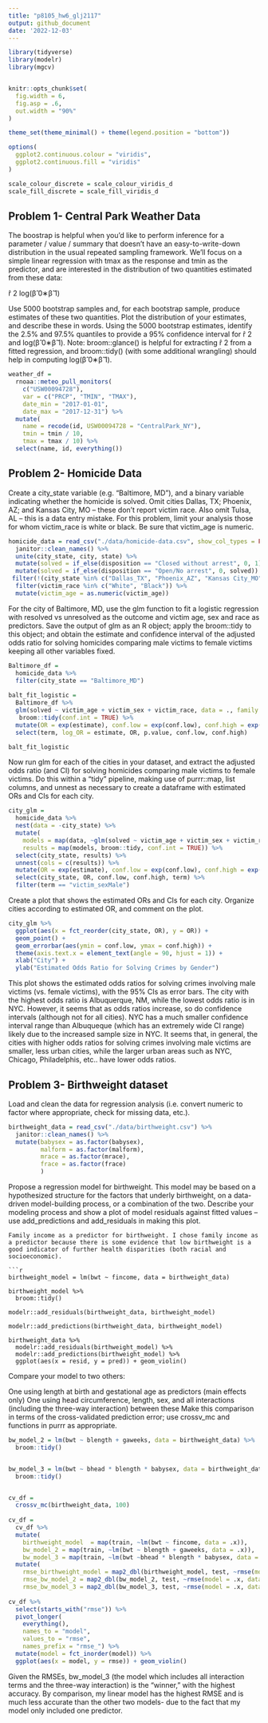 ```yaml
---
title: "p8105_hw6_glj2117"
output: github_document
date: '2022-12-03'
---
```


```r

library(tidyverse)
library(modelr)
library(mgcv)


knitr::opts_chunk$set(
  fig.width = 6,
  fig.asp = .6,
  out.width = "90%"
)

theme_set(theme_minimal() + theme(legend.position = "bottom"))

options(
  ggplot2.continuous.colour = "viridis",
  ggplot2.continuous.fill = "viridis"
)

scale_colour_discrete = scale_colour_viridis_d
scale_fill_discrete = scale_fill_viridis_d

```

## Problem 1- Central Park Weather Data
The boostrap is helpful when you’d like to perform inference for a parameter / value / summary that doesn’t have an easy-to-write-down distribution in the usual repeated sampling framework. We’ll focus on a simple linear regression with tmax as the response and tmin as the predictor, and are interested in the distribution of two quantities estimated from these data:

r̂ 2
log(β̂ 0∗β̂ 1)

Use 5000 bootstrap samples and, for each bootstrap sample, produce estimates of these two quantities. Plot the distribution of your estimates, and describe these in words. Using the 5000 bootstrap estimates, identify the 2.5% and 97.5% quantiles to provide a 95% confidence interval for r̂ 2 and log(β̂ 0∗β̂ 1). Note: broom::glance() is helpful for extracting r̂ 2 from a fitted regression, and broom::tidy() (with some additional wrangling) should help in computing log(β̂ 0∗β̂ 1).


```r
weather_df = 
  rnoaa::meteo_pull_monitors(
    c("USW00094728"),
    var = c("PRCP", "TMIN", "TMAX"), 
    date_min = "2017-01-01",
    date_max = "2017-12-31") %>%
  mutate(
    name = recode(id, USW00094728 = "CentralPark_NY"),
    tmin = tmin / 10,
    tmax = tmax / 10) %>%
  select(name, id, everything())

```

## Problem 2- Homicide Data

Create a city_state variable (e.g. “Baltimore, MD”), and a binary variable indicating whether the homicide is solved. Omit cities Dallas, TX; Phoenix, AZ; and Kansas City, MO – these don’t report victim race. Also omit Tulsa, AL – this is a data entry mistake. For this problem, limit your analysis those for whom victim_race is white or black. Be sure that victim_age is numeric.

```r

homicide_data = read_csv("./data/homicide-data.csv", show_col_types = FALSE) %>%
  janitor::clean_names() %>% 
  unite(city_state, city, state) %>% 
  mutate(solved = if_else(disposition == "Closed without arrest", 0, 1)) %>%
  mutate(solved = if_else(disposition == "Open/No arrest", 0, solved)) %>% 
 filter(!(city_state %in% c("Dallas_TX", "Phoenix_AZ", "Kansas City_MO", "Tulsa_AL"))) %>% 
  filter(victim_race %in% c("White", "Black")) %>% 
  mutate(victim_age = as.numeric(victim_age))

```
For the city of Baltimore, MD, use the glm function to fit a logistic regression with resolved vs unresolved as the outcome and victim age, sex and race as predictors. Save the output of glm as an R object; apply the broom::tidy to this object; and obtain the estimate and confidence interval of the adjusted odds ratio for solving homicides comparing male victims to female victims keeping all other variables fixed.
```r

Baltimore_df =
  homicide_data %>% 
  filter(city_state == "Baltimore_MD")
  
balt_fit_logistic = 
  Baltimore_df %>% 
  glm(solved ~ victim_age + victim_sex + victim_race, data = ., family = binomial()) %>% 
   broom::tidy(conf.int = TRUE) %>% 
  mutate(OR = exp(estimate), conf.low = exp(conf.low), conf.high = exp(conf.high)) %>%
  select(term, log_OR = estimate, OR, p.value, conf.low, conf.high) 

balt_fit_logistic

```
Now run glm for each of the cities in your dataset, and extract the adjusted odds ratio (and CI) for solving homicides comparing male victims to female victims. Do this within a “tidy” pipeline, making use of purrr::map, list columns, and unnest as necessary to create a dataframe with estimated ORs and CIs for each city.

```r

  
city_glm =
  homicide_data %>%
  nest(data = -city_state) %>% 
  mutate(
    models = map(data, ~glm(solved ~ victim_age + victim_sex + victim_race, data = ., family = binomial())),
    results = map(models, broom::tidy, conf.int = TRUE)) %>% 
  select(city_state, results) %>% 
  unnest(cols = c(results)) %>% 
  mutate(OR = exp(estimate), conf.low = exp(conf.low), conf.high = exp(conf.high)) %>% 
  select(city_state, OR, conf.low, conf.high, term) %>% 
  filter(term == "victim_sexMale")

```
Create a plot that shows the estimated ORs and CIs for each city. Organize cities according to estimated OR, and comment on the plot.

```r
city_glm %>% 
  ggplot(aes(x = fct_reorder(city_state, OR), y = OR)) +
  geom_point() +
  geom_errorbar(aes(ymin = conf.low, ymax = conf.high)) +
  theme(axis.text.x = element_text(angle = 90, hjust = 1)) +
  xlab("City") +
  ylab("Estimated Odds Ratio for Solving Crimes by Gender")

```
This plot shows the estimated odds ratios for solving crimes involving male victims (vs. female victims), with the 95% CIs as error bars. The city with the highest odds ratio is Albuquerque, NM, while the lowest odds ratio is in NYC. However, it seems that as odds ratios increase, so do confidence intervals (although not for all cities). NYC has a much smaller confidence interval range than Albuqueque (which has an extremely wide CI range) likely due to the increased sample size in NYC. It seems that, in general, the cities with higher odds ratios for solving crimes involving male victims are smaller, less urban cities, while the larger urban areas  such as NYC, Chicago, Philadelphis, etc.. have lower odds ratios.

## Problem 3- Birthweight dataset

Load and clean the data for regression analysis (i.e. convert numeric to factor where appropriate, check for missing data, etc.).
```r
birthweight_data = read_csv("./data/birthweight.csv") %>%
  janitor::clean_names() %>% 
  mutate(babysex = as.factor(babysex),
         malform = as.factor(malform),
         mrace = as.factor(mrace),
         frace = as.factor(frace)
         )
```
Propose a regression model for birthweight. This model may be based on a hypothesized structure for the factors that underly birthweight, on a data-driven model-building process, or a combination of the two. Describe your modeling process and show a plot of model residuals against fitted values – use add_predictions and add_residuals in making this plot.

```
Family income as a predictor for birthweight. I chose family income as a predictor because there is some evidence that low birthweight is a good indicator of further health disparities (both racial and socioeconomic).

```r

birthweight_model = lm(bwt ~ fincome, data = birthweight_data) 

birthweight_model %>% 
  broom::tidy()

modelr::add_residuals(birthweight_data, birthweight_model)  

modelr::add_predictions(birthweight_data, birthweight_model)

birthweight_data %>% 
  modelr::add_residuals(birthweight_model) %>% 
  modelr::add_predictions(birthweight_model) %>% 
  ggplot(aes(x = resid, y = pred)) + geom_violin()

```

Compare your model to two others:

One using length at birth and gestational age as predictors (main effects only)
One using head circumference, length, sex, and all interactions (including the three-way interaction) between these
Make this comparison in terms of the cross-validated prediction error; use crossv_mc and functions in purrr as appropriate.

```r

bw_model_2 = lm(bwt ~ blength + gaweeks, data = birthweight_data) %>% 
  broom::tidy()


bw_model_3 = lm(bwt ~ bhead * blength * babysex, data = birthweight_data) %>% 
  broom::tidy()


cv_df = 
  crossv_mc(birthweight_data, 100) 
  
cv_df = 
  cv_df %>% 
  mutate(
    birthweight_model  = map(train, ~lm(bwt ~ fincome, data = .x)),
    bw_model_2 = map(train, ~lm(bwt ~ blength + gaweeks, data = .x)),
    bw_model_3 = map(train, ~lm(bwt ~bhead * blength * babysex, data = .x))) %>% 
  mutate(
    rmse_birthweight_model = map2_dbl(birthweight_model, test, ~rmse(model = .x, data = .y)),
    rmse_bw_model_2 = map2_dbl(bw_model_2, test, ~rmse(model = .x, data = .y)),
    rmse_bw_model_3 = map2_dbl(bw_model_3, test, ~rmse(model = .x, data = .y)))
    
cv_df %>% 
  select(starts_with("rmse")) %>% 
  pivot_longer(
    everything(),
    names_to = "model", 
    values_to = "rmse",
    names_prefix = "rmse_") %>% 
  mutate(model = fct_inorder(model)) %>% 
  ggplot(aes(x = model, y = rmse)) + geom_violin()
```
Given the RMSEs, bw_model_3 (the model which includes all interaction terms and the three-way interaction) is the "winner," with the highest accuracy. By comparison, my linear model has the highest RMSE and is much less accurate than the other two models- due to the fact that my model only included one predictor.
